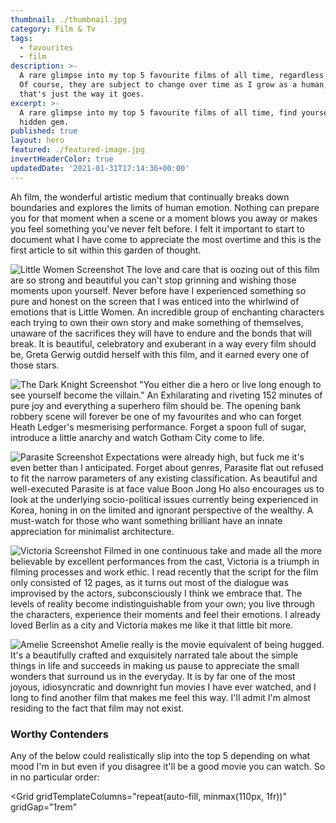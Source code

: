 ```yaml
---
thumbnail: ./thumbnail.jpg
category: Film & Tv
tags:
  - favourites
  - film
description: >-
  A rare glimpse into my top 5 favourite films of all time, regardless of genre.
  Of course, they are subject to change over time as I grow as a human, but
  that's just the way it goes.
excerpt: >-
  A rare glimpse into my top 5 favourite films of all time, find yourself a
  hidden gem.
published: true
layout: hero
featured: ./featured-image.jpg
invertHeaderColor: true
updatedDate: '2021-01-31T17:14:36+00:00'
---
```



Ah film, the wonderful artistic medium that continually breaks down boundaries
and explores the limits of human emotion. Nothing can prepare you for that
moment when a scene or a moment blows you away or makes you feel something
you've never felt before. I felt it important to start to document what I have
come to appreciate the most overtime and this is the first article to sit within
this garden of thought.

<Film cover="./covers/little_women_cover.jpg" title="Little Women" year="2016" genre="Drama, Romance" rating={5}>

![Little Women Screenshot](./images/little_women.jpg) The love and care that is
oozing out of this film are so strong and beautiful you can't stop grinning and
wishing those moments upon yourself. Never before have I experienced something
so pure and honest on the screen that I was enticed into the whirlwind of
emotions that is Little Women. An incredible group of enchanting characters each
trying to own their own story and make something of themselves, unaware of the
sacrifices they will have to endure and the bonds that will break. It is
beautiful, celebratory and exuberant in a way every film should be, Greta Gerwig
outdid herself with this film, and it earned every one of those stars.

</Film>

<Film cover="./covers/dark_knight_cover.jpg" title="The Dark Knight" year="2008" genre="Drama, Action, Crime, Thriller" rating={4.5}>

![The Dark Knight Screenshot](./images/dark_knight.jpg) "You either die a hero
or live long enough to see yourself become the villain." An Exhilarating and
riveting 152 minutes of pure joy and everything a superhero film should be. The
opening bank robbery scene will forever be one of my favourites and who can
forget Heath Ledger's mesmerising performance. Forget a spoon full of sugar,
introduce a little anarchy and watch Gotham City come to life.

</Film>

<Film cover="./covers/parasite_cover.jpg" title="Parasite" year="2019" genre="Comedy, Thriller, Drama" rating={4.5}>

![Parasite Screenshot](./images/parasite.jpg) Expectations were already high,
but fuck me it's even better than I anticipated. Forget about genres, Parasite
flat out refused to fit the narrow parameters of any existing classification. As
beautiful and well-executed Parasite is at face value Boon Jong Ho also
encourages us to look at the underlying socio-political issues currently being
experienced in Korea, honing in on the limited and ignorant perspective of the
wealthy. A must-watch for those who want something brilliant have an innate
appreciation for minimalist architecture.

</Film>

<Film cover="./covers/victoria_cover.jpg" title="Victoria" year="2015" genre="Crime, Thriller, Romance" rating={4.5}>

![Victoria Screenshot](./images/victoria.jpg) Filmed in one continuous take and
made all the more believable by excellent performances from the cast, Victoria
is a triumph in filming processes and work ethic. I read recently that the
script for the film only consisted of 12 pages, as it turns out most of the
dialogue was improvised by the actors, subconsciously I think we embrace that.
The levels of reality become indistinguishable from your own; you live through
the characters, experience their moments and feel their emotions. I already
loved Berlin as a city and Victoria makes me like it that little bit more.

</Film>

<Film cover="./covers/amelie_cover.jpg" title="Amelie" year="2001" genre="Crime, Thriller, Romance" rating={4.5}>

![Amelie Screenshot](./images/amelie.jpg) Amelie really is the movie equivalent
of being hugged. It's a beautifully crafted and exquisitely narrated tale about
the simple things in life and succeeds in making us pause to appreciate the
small wonders that surround us in the everyday. It is by far one of the most
joyous, idiosyncratic and downright fun movies I have ever watched, and I long
to find another film that makes me feel this way. I'll admit I'm almost residing
to the fact that film may not exist.

</Film>

<h3>Worthy Contenders</h3>

Any of the below could realistically slip into the top 5 depending on what mood
I'm in but even if you disagree it'll be a good movie you can watch. So in no
particular order:

<Grid
  gridTemplateColumns="repeat(auto-fill, minmax(110px, 1fr))"
  gridGap="1rem"
>
  <FilmCover
    cover="./covers/joker_cover.jpg"
    year="2019"
    genre="Crime, Thriller, Drama"
    rating={4.5}
  />
  <FilmCover
    cover="./covers/her_cover.jpg"
    year="2013"
    genre="Romance, Science Fiction, Drama"
    rating={4.5}
  />
  <FilmCover
    cover="./covers/midsommar_cover.jpg"
    year="2019"
    genre="Horror, Drama, Mystery "
    rating={4.5}
  />
  <FilmCover
    cover="./covers/grand_budapest_cover.jpg"
    year="2014"
    genre="Comedy, Drama"
    rating={4.5}
  />
  <FilmCover
    cover="./covers/blade_runner_2049_cover.jpg"
    year="2017"
    genre="Science Fiction, Drama "
    rating={4.5}
  />
  <FilmCover
    cover="./covers/whiplash_cover.jpg"
    year="2014"
    genre="Drama, Music"
    rating={4.5}
  />
  <FilmCover
    cover="./covers/1917_cover.jpg"
    year="2019"
    genre="War, Drama, Action, History"
    rating={4.5}
  />
  <FilmCover
    cover="./covers/lobster_cover.jpg"
    year="2015"
    genre="Comedy, Romance, Science Fiction"
    rating={4.5}
  />
  <FilmCover
    cover="./covers/intouchables_cover.jpg"
    year="2011"
    genre="Comedy, Drama"
    rating={4.5}
  />
</Grid>
